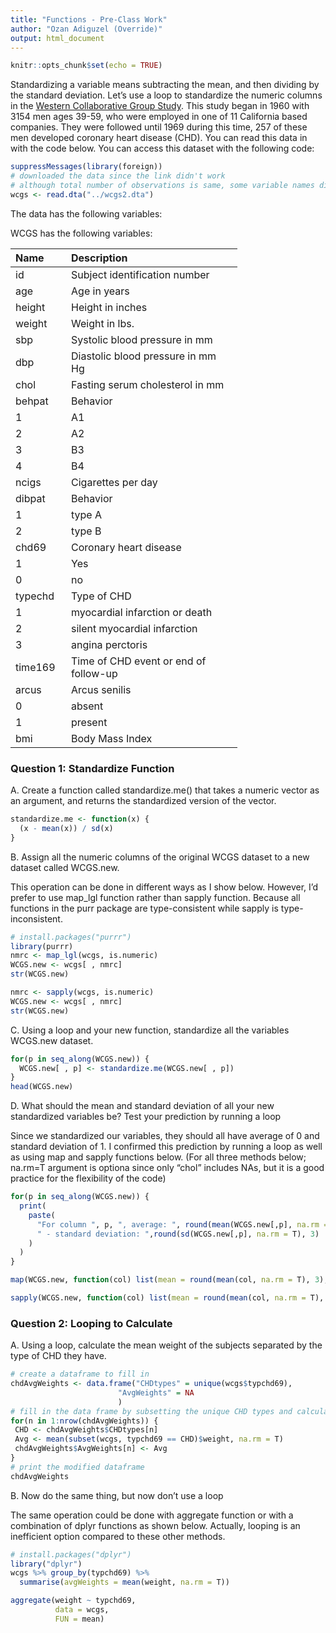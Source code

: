 ```yaml
---
title: "Functions - Pre-Class Work"
author: "Ozan Adiguzel (Override)"
output: html_document
---
```


```r
knitr::opts_chunk$set(echo = TRUE)
```

Standardizing a variable means subtracting the mean, and then dividing by the standard deviation. Let’s use a loop to standardize the numeric columns in the [Western Collaborative Group Study](https://clinicaltrials.gov/ct2/show/NCT00005174). This study began in 1960 with 3154 men ages 39-59, who were employed in one of 11 California based companies. They were followed until 1969 during this time, 257 of these men developed coronary heart disease (CHD). You can read this data in with the code below. You can access this dataset with the following code:

```R

suppressMessages(library(foreign))
# downloaded the data since the link didn't work
# although total number of observations is same, some variable names differ from the table below so the downloaded dataset (wcgs2) may be slightly  different than the originally implemented one
wcgs <- read.dta("../wcgs2.dta")
```

The data has the following variables:

WCGS has the following variables:

-----------------------------------------------------------
Name    Description
------- -------------------------------------------
id      Subject identification number

age     Age in years

height  Height in inches

weight  Weight in lbs.

sbp     Systolic blood pressure in mm 

dbp     Diastolic blood pressure in mm Hg

chol    Fasting serum cholesterol in mm 

behpat  Behavior

  1       A1

  2       A2

  3       B3

  4       B4

ncigs   Cigarettes per day

dibpat  Behavior

1       type A

2       type B

chd69   Coronary heart disease

1       Yes

0       no

typechd Type of CHD

1       myocardial infarction or death

2       silent myocardial infarction

3       angina perctoris

time169 Time of CHD event or end of follow-up

arcus   Arcus senilis

0       absent

1       present

bmi     Body Mass Index
-----------------------------------------------------------

### Question 1: Standardize Function

A. Create a function called standardize.me() that takes a numeric vector as an argument, and returns the standardized version of the vector. 

```r
standardize.me <- function(x) {
  (x - mean(x)) / sd(x)
}
```

B. Assign all the numeric columns of the original WCGS dataset to a new dataset called WCGS.new.

  This operation can be done in different ways as I show below. However, I'd prefer to use map_lgl function rather than sapply function. Because all functions in the purr package are type-consistent while sapply is type-inconsistent.

```r
# install.packages("purrr")
library(purrr)
nmrc <- map_lgl(wcgs, is.numeric)
WCGS.new <- wcgs[ , nmrc]
str(WCGS.new)
```

```r
nmrc <- sapply(wcgs, is.numeric)
WCGS.new <- wcgs[ , nmrc]
str(WCGS.new)
```

C. Using a loop and your new function, standardize all the variables WCGS.new dataset.

```r
for(p in seq_along(WCGS.new)) {
  WCGS.new[ , p] <- standardize.me(WCGS.new[ , p])
}
head(WCGS.new)
```

D. What should the mean and standard deviation of all your new standardized variables be? Test your prediction by running a loop

  Since we standardized our variables, they should all have average of 0 and standard deviation of 1. I confirmed this prediction by running a loop as well as using map and sapply functions below. (For all three methods below; na.rm=T argument is optiona since only "chol" includes NAs, but it is a good practice for the flexibility of the code)

```r
for(p in seq_along(WCGS.new)) {
  print(
    paste(
      "For column ", p, ", average: ", round(mean(WCGS.new[,p], na.rm = T), 3), 
      " - standard deviation: ",round(sd(WCGS.new[,p], na.rm = T), 3)
    )
  )
}
```

```r
map(WCGS.new, function(col) list(mean = round(mean(col, na.rm = T), 3), sd = round(sd(col, na.rm = T), 3)))
```

```r
sapply(WCGS.new, function(col) list(mean = round(mean(col, na.rm = T), 3), sd = round(sd(col, na.rm = T), 3)))
```


### Question 2: Looping to Calculate

A. Using a loop, calculate the mean weight of the subjects separated by the type of CHD they have.

```r
# create a dataframe to fill in
chdAvgWeights <- data.frame("CHDtypes" = unique(wcgs$typchd69),
                        "AvgWeights" = NA
                        )
# fill in the data frame by subsetting the unique CHD types and calculating the corresponding mean values
for(n in 1:nrow(chdAvgWeights)) {
 CHD <- chdAvgWeights$CHDtypes[n]
 Avg <- mean(subset(wcgs, typchd69 == CHD)$weight, na.rm = T)
 chdAvgWeights$AvgWeights[n] <- Avg
}
# print the modified dataframe
chdAvgWeights
```

B. Now do the same thing, but now don’t use a loop

The same operation could be done with aggregate function or with a combination of dplyr functions as shown below. Actually, looping is an inefficient option compared to these other methods.

```r
# install.packages("dplyr")
library("dplyr")
wcgs %>% group_by(typchd69) %>%
  summarise(avgWeights = mean(weight, na.rm = T))
```

```r
aggregate(weight ~ typchd69, 
          data = wcgs, 
          FUN = mean)
```



